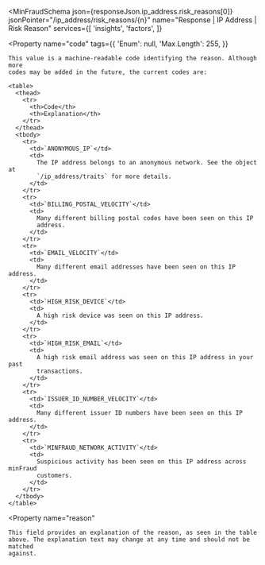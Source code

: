 
<MinFraudSchema
  json={responseJson.ip_address.risk_reasons[0]}
  jsonPointer="/ip_address/risk_reasons/{n}"
  name="Response | IP Address | Risk Reason"
  services={[
    'insights',
    'factors',
  ]}
>
  <Property
    name="code"
    tags={{
      'Enum': null,
      'Max Length': 255,
    }}
  >
    This value is a machine-readable code identifying the reason. Although more
    codes may be added in the future, the current codes are:

    <table>
      <thead>
        <tr>
          <th>Code</th>
          <th>Explanation</th>
        </tr>
      </thead>
      <tbody>
        <tr>
          <td>`ANONYMOUS_IP`</td>
          <td>
            The IP address belongs to an anonymous network. See the object at
            `/ip_address/traits` for more details.
          </td>
        </tr>
        <tr>
          <td>`BILLING_POSTAL_VELOCITY`</td>
          <td>
            Many different billing postal codes have been seen on this IP
            address.
          </td>
        </tr>
        <tr>
          <td>`EMAIL_VELOCITY`</td>
          <td>
            Many different email addresses have been seen on this IP address.
          </td>
        </tr>
        <tr>
          <td>`HIGH_RISK_DEVICE`</td>
          <td>
            A high risk device was seen on this IP address.
          </td>
        </tr>
        <tr>
          <td>`HIGH_RISK_EMAIL`</td>
          <td>
            A high risk email address was seen on this IP address in your past
            transactions.
          </td>
        </tr>
        <tr>
          <td>`ISSUER_ID_NUMBER_VELOCITY`</td>
          <td>
            Many different issuer ID numbers have been seen on this IP address.
          </td>
        </tr>
        <tr>
          <td>`MINFRAUD_NETWORK_ACTIVITY`</td>
          <td>
            Suspicious activity has been seen on this IP address across minFraud
            customers.
          </td>
        </tr>
      </tbody>
    </table>
  </Property>

  <Property
    name="reason"
  >
    This field provides an explanation of the reason, as seen in the table
    above. The explanation text may change at any time and should not be matched
    against.
  </Property>
</MinFraudSchema>
